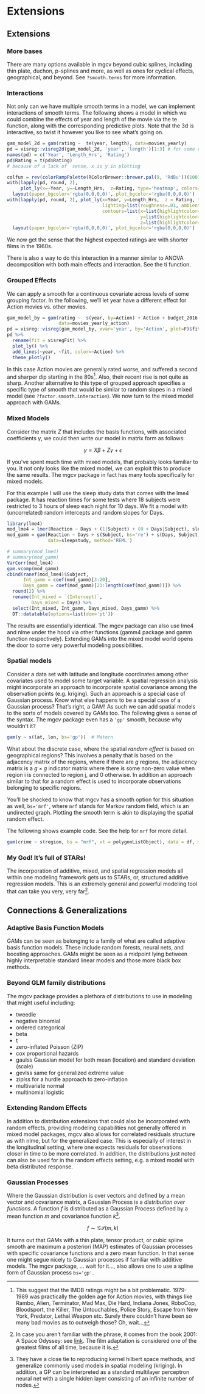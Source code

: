 # Extensions

## Extensions 

### More bases

There are many options available in <span class="pack">mgcv</span> beyond cubic splines, including thin plate, duchon, p-splines and more, as well as ones for cyclical effects, geographical, and beyond.  See `?smooth.terms` for more information.

### Interactions

Not only can we have multiple smooth terms in a model, we can implement interactions of smooth terms. The following shows a model in which we could combine the effects of year and length of the movie via the <span class="func">te</span> function, along with the corresponding predictive plots.  Note that the 3d is interactive, so twist it however you like to see what's going on.

```r
gam_model_2d = gam(rating ~  te(year, length), data=movies_yearly)
pd = visreg::visreg2d(gam_model_2d, 'year', 'length')[1:3] # for some reason 2d doesn't have a plot= argument
names(pd) = c('Year', 'Length_Hrs', 'Rating')
pd$Rating = t(pd$Rating)
# because of a lack of  sense, x is y in plotting 
```

```r
colfun = rev(colorRampPalette(RColorBrewer::brewer.pal(9, 'RdBu'))(100))
with(lapply(pd, round, 2),
     plot_ly(x=~Year, y=~Length_Hrs,  z=Rating, type='heatmap', colors=colfun, width='75%'))  %>%
  layout(paper_bgcolor='rgba(0,0,0,0)', plot_bgcolor='rgba(0,0,0,0)')
with(lapply(pd, round, 2), plot_ly(x=Year, y=Length_Hrs,  z = Rating, type='surface', hoverinfo='none', colors=colfun, width='75%',
                                   lighting=list(roughness=.01, ambient=.9), 
                                   contours=list(x=list(highlightcolor=toRGB('gray90'), width=1),
                                                 y=list(highlightcolor=toRGB('gray90'), width=1),
                                                 z=list(highlightcolor=toRGB('gray90'), width=1))))  %>% 
  layout(paper_bgcolor='rgba(0,0,0,0)', plot_bgcolor='rgba(0,0,0,0)')
```

We now get the sense that the highest expected ratings are with shorter films in the 1960s.

There is also a way to do this interaction in a manner similar to ANOVA decomposition with both main effects and interaction.  See the <span class="func">ti</span> function.


### Grouped Effects

We can apply a smooth for a continuous covariate across levels of some grouping factor.  In the following, we'll let year have a different effect for Action movies vs. other movies.

```r
gam_model_by = gam(rating ~  s(year, by=Action) + Action + budget_2016 + votes + length, 
                   data=movies_yearly_action)
pd = visreg::visreg(gam_model_by, xvar='year', by='Action', plot=F)$fit
pd %>% 
  rename(fit = visregFit) %>% 
  plot_ly() %>% 
  add_lines(~year, ~fit, color=~Action) %>% 
  theme_plotly()
```

In this case Action movies are generally rated worse, and suffered a second and sharper dip starting in the 80s[^yippeekiyaymf]. Also, their recent rise is not quite as sharp.  Another alternative to this type of grouped approach specifies a specific type of smooth that would be similar to random slopes in a mixed model (see `?factor.smooth.interaction`). We now turn to the mixed model approach with GAMs.


### Mixed Models

Consider the matrix $Z$ that includes the basis functions, with associated coefficients $\gamma$, we could then write our model in matrix form as
follows:

$$ y = X\beta + Z\gamma + \epsilon$$

If you've spent much time with mixed models, that probably looks familiar to you. It not only looks like the mixed model, we can exploit this to produce the same results.  The <span class="pack">mgcv</span> package in fact has many tools specifically for mixed models.

For this example I will use the sleep study data that comes with the <span class="pack">lme4</span> package. It has reaction times for some tests where 18 subjects were restricted to 3 hours of sleep each night for 10 days. We fit a model with (uncorrelated) random intercepts and random slopes for Days.

```r
library(lme4)
mod_lme4 = lmer(Reaction ~ Days + (1|Subject) + (0 + Days|Subject), sleepstudy)
mod_gamm = gam(Reaction ~ Days + s(Subject, bs='re') + s(Days, Subject, bs='re'), 
               data=sleepstudy, method='REML')

# summary(mod_lme4)
# summary(mod_gamm)
VarCorr(mod_lme4)
gam.vcomp(mod_gamm)
cbind(ranef(mod_lme4)$Subject,
      Int_gamm = coef(mod_gamm)[3:20],
      Days_gamm = coef(mod_gamm)[21:length(coef(mod_gamm))]) %>% 
  round(2) %>% 
  rename(Int_mixed = `(Intercept)`,
         Days_mixed = Days) %>% 
  select(Int_mixed, Int_gamm, Days_mixed, Days_gamm) %>% 
  DT::datatable(options=list(dom='pt'))
```

The results are essentially identical. The <span class="pack">mgcv</span> package can also use <span class="pack">lme4</span> and <span class="pack">nlme</span> under the hood via other functions (<span class="pack">gamm4</span> package and <span class="func">gamm</span> function respectively). Extending GAMs into the mixed model world opens the door to some very powerful modeling possibilities.  


### Spatial models

Consider a data set with latitude and longitude coordinates among other covariates used to model some target variable.  A spatial regression analysis might incorporate an approach to incorporate spatial covariance among the observation points (e.g. <span class="emph">kriging</span>).  Such an approach is a special case of <span class="emph">Gaussian process</span>.  Know what else happens to be a special case of a Gaussian process? That's right, a GAM!  As such we can add spatial models to the sorts of models covered by GAMs too.  The following gives a sense of the syntax.  The mgcv package even has a `'gp'` smooth, because why wouldn't it?

 
```r
gam(y ~ s(lat, lon, bs='gp'))  # Matern
```

What about the discrete case, where the spatial *random effect* is based on geographical regions?  This involves a penalty that is based on the adjacency matrix of the regions, where if there are $g$ regions, the adjacency matrix is a $g \times g$ indicator matrix where there is some non-zero value when region i is connected to region j, and 0 otherwise.  In addition an approach similar to that for a random effect is used to incorporate observations belonging to specific regions.  

You'll be shocked to know that <span class="pack">mgcv</span> has a smooth option for this situation as well, `bs='mrf'`, where `mrf` stands for <span class="emph">Markov random field</span>, which is an undirected graph.  Plotting the smooth term is akin to displaying the spatial random effect.

The following shows example code. See the help for `mrf` for more detail.

```r
gam(crime ~ s(region, bs = "mrf", xt = polygonListObject), data = df, method = "REML")
```


### My God! It's full of STARs!

The incorporation of additive, mixed, and spatial regression models all within one modeling framework gets us to STARs, or, <span class="emph">structured additive regression</span> models.  This is an extremely general and powerful modeling tool that can take you very, very far[^2001].

## Connections & Generalizations

### Adaptive Basis Function Models

GAMs can be seen as belonging to a family of what are called <span class="emph">adaptive basis function models</span>.  These include random forests, neural nets, and boosting approaches.  GAMs might be seen as a midpoint lying between highly interpretable standard linear models and those more black box methods.


### Beyond GLM family distributions

The mgcv package provides a plethora of distributions to use in modeling that might useful including:

- tweedie
- negative binomial
- ordered categorical
- beta
- t
- zero-inflated Poisson (ZIP)
- cox proportional hazards
- gaulss Gaussian model for both mean (location) and standard deviation (scale)
- gevlss same for generalized extreme value
- ziplss for a hurdle approach to zero-inflation
- multivariate normal
- multinomial logistic

### Extending Random Effects

In addition to distribution extensions that could also be incorporated with random effects, providing modeling capabilities not generally offered in mixed model packages, <span class="pack">mgcv</span> also allows for correlated residuals structure as with <span class="pack">nlme</span>, but for the generalized case.  This is especially of interest in the longitudinal setting, where one expects residuals for observations closer in time to be more correlated. In addition, the distributions just noted can also be used for in the random effects setting, e.g. a mixed model with beta distributed response.

### Gaussian Processes

Where the Gaussian distribution is over vectors and defined by a mean vector and covariance matrix, a <span class="emph">Gaussian Process</span> is a *distribution over functions*. A function $f$ is distributed as a Gaussian Process defined by a mean function $m$ and covariance function $k$[^gp]. 

$$f\sim \mathcal{GP}(m,k)$$

It turns out that GAMs with a thin plate, tensor product, or cubic spline smooth are maximum a posteriori (MAP) estimates of Gaussian processes with specific covariance functions and a zero mean function. In that sense one might segue nicely to Gaussian processes if familiar with additive models.  The <span class="pack">mgcv</span> package, ... wait for it..., also allows one to use a spline form of Gaussian process `bs='gp'`.


[^yippeekiyaymf]: This suggest that the IMDB ratings might be a bit problematic.  1979-1989 was practically the golden age for Action movies, with things like Rambo, Alien, Terminator, Mad Max, Die Hard, Indiana Jones, RoboCop, Bloodsport, the Killer, The Untouchables, Police Story, Escape from New York, Predator, Lethal Weapon etc.  Surely there couldn't have been so many bad movies as to outweigh those? Oh, wait...

[^2001]: In case you aren't familiar with the phrase, it comes from the book 2001: A Space Odyssey: see [link](https://en.wikipedia.org/wiki/2001:_A_Space_Odyssey_%28novel%29#cite_ref-3). The film adaptation is considered one of the greatest films of all time, because it is.

[^gp]: They have a close tie to reproducing kernel hilbert space methods, and generalize commonly used models in spatial modeling (kriging).  In addition, a GP can be interpreted as a standard multilayer perceptron neural net with a single hidden layer consisting of an infinite number of nodes.
